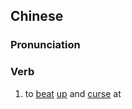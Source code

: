 {{also|殴骂}}
==Chinese==
{{zh-forms|s=殴骂}}

===Pronunciation===
{{zh-pron
|m=ōumà
|cat=v
}}

===Verb===
{{zh-verb}}

# {{lb|zh|literary}} to [[beat]] [[up]] and [[curse]] at
